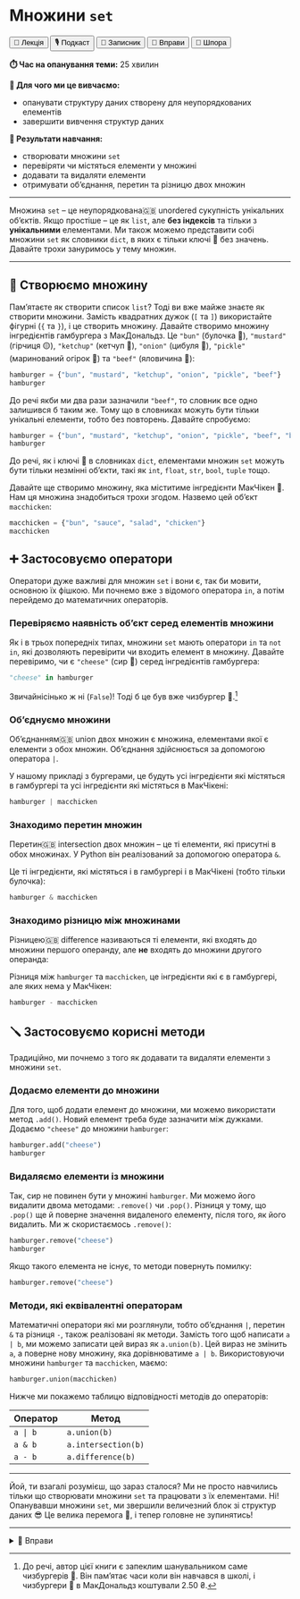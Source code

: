 # Множини `set`

<div class="btn-group">
  <button class="lecture">🎥 Лекція</button>
  <button class="podcast">🎙️ Подкаст</button>
  <button class="notebook">📓 Записник</button>
  <button class="exercises" onclick="openDetailsById('set');">🤸 Вправи</button>
  <button class="cheat">📝 Шпора</button>
</div>

**⏱️ Час на опанування теми:** 25 хвилин

**🤷 Для чого ми це вивчаємо:**

- опанувати структуру даних створену для неупорядкованих елементів
- завершити вивчення структур даних

**🔑 Результати навчання:**

- створювати множини `set`
- перевіряти чи містяться елементи у множині
- додавати та видаляти елементи
- отримувати об'єднання, перетин та різницю двох множин

---

Множина `set` -- це <span class="highlight-container"><span class="highlight">неупорядкована<span class="tooltiptext">🇬🇧 unordered</span></span></span> сукупність унікальних об'єктів. Якщо простіше -- це як `list`, але **без індексів** та тільки з **унікальними** елементами. Ми також можемо представити собі множини `set` як словники `dict`, в яких є тільки ключі 🔑 без значень. Давайте трохи зануримось у тему множин.

---

## 🧳 Створюємо множину

Пам'ятаєте як створити список `list`? Тоді ви вже майже знаєте як створити множини. Замість квадратних дужок (`[` та `]`) використайте фігурні (`{` та `}`), і це створить множину. Давайте створимо множину інгредієнтів гамбургера з МакДональдз. Це `"bun"` (булочка 🥯), `"mustard"` (гірчиця 🟡), `"ketchup"` (кетчуп 🔴), `"onion"` (цибуля 🧅), `"pickle"` (маринований огірок 🥒) та `"beef"` (яловичина 🥩):

```python
hamburger = {"bun", "mustard", "ketchup", "onion", "pickle", "beef"}
hamburger
```

До речі якби ми два рази зазначили `"beef"`, то словник все одно залишився б таким же. Тому що в словниках можуть бути тільки унікальні елементи, тобто без повторень. Давайте спробуємо:

```python
hamburger = {"bun", "mustard", "ketchup", "onion", "pickle", "beef", "beef"}
hamburger
```

До речі, як і ключі 🔑 в словниках `dict`, елементами множин `set` можуть бути тільки незмінні об'єкти, такі як `int`, `float`, `str`, `bool`, `tuple` тощо. 

Давайте ще створимо множину, яка міститиме інгредієнти МакЧікен 🍗. Нам ця множина знадобиться трохи згодом. Назвемо цей об'єкт `macchicken`: 

```python
macchicken = {"bun", "sauce", "salad", "chicken"}
macchicken
```

## ➕ Застосовуємо оператори

Оператори дуже важливі для множин `set` і вони є, так би мовити, основною їх фішкою. Ми почнемо вже з відомого оператора `in`, а потім перейдемо до математичних операторів.

### Перевіряємо наявність об'єкт серед елементів множини

Як і в трьох попередніх типах, множини `set` мають оператори `in` та `not in`, які дозволяють перевірити чи входить елемент в множину. Давайте перевіримо, чи є `"cheese"` (сир 🧀) серед інгредієнтів гамбургера:

```python
"cheese" in hamburger
```

Звичайнісінько ж ні (`False`)! Тоді б це був вже чизбургер 🍔.^[До речі, автор цієї книги є запеклим шанувальником саме чизбургерів 🍔. Він пам'ятає часи коли він навчався в школі, і чизбургери 🍔 в МакДональдз коштували 2.50 ₴.]

### Об'єднуємо множини

<span class="highlight-container"><span class="highlight">Об'єднанням<span class="tooltiptext">🇬🇧 union</span></span></span> двох множин є множина, елементами якої є елементи з обох множин. Об'єднання здійснюється за допомогою оператора `|`.

<!-- XXX: image of union -->

У нашому прикладі з бургерами, це будуть усі інгредієнти які містяться в гамбургері та усі інгредієнти які містяться в МакЧікені:

```python
hamburger | macchicken
```

### Знаходимо перетин множин

<span class="highlight-container"><span class="highlight">Перетин<span class="tooltiptext">🇬🇧 intersection</span></span></span> двох множин -- це ті елементи, які присутні в обох множинах. У Python він реалізований за допомогою оператора `&`.

<!-- XXX: image of intersection -->

Це ті інгредієнти, які містяться і в гамбургері і в МакЧікені (тобто тільки булочка): 

```python
hamburger & macchicken
```

### Знаходимо різницю між множинами

<span class="highlight-container"><span class="highlight">Різницею<span class="tooltiptext">🇬🇧 difference</span></span></span> називаються ті елементи, які входять до множини першого операнду, але **не** входять до множини другого операнда: 

<!-- XXX: image of difference -->

Різниця між `hamburger` та `macchicken`, це інгредієнти які є в гамбургері, але яких нема у МакЧікен:

```python
hamburger - macchicken
```

## 🪛 Застосовуємо корисні методи

Традиційно, ми почнемо з того як додавати та видаляти елементи з множини `set`. 

### Додаємо елементи до множини

Для того, щоб додати елемент до множини, ми можемо використати метод `.add()`. Новий елемент треба буде зазначити між дужками. Додаємо `"cheese"` до множини `hamburger`:

```python
hamburger.add("cheese")
hamburger
```

### Видаляємо елементи із множини

Так, сир не повинен бути у множині `hamburger`. Ми можемо його видалити двома методами: `.remove()` чи `.pop()`. Різниця у тому, що `.pop()` ще й поверне значення видаленого елементу, після того, як його видалить. Ми ж скористаємось `.remove()`:

```python
hamburger.remove("cheese")
hamburger
```

Якщо такого елемента не існує, то методи повернуть помилку: 

```python
hamburger.remove("cheese")
```

### Методи, які еквівалентні операторам 

Математичні оператори які ми розглянули, тобто об'єднання `|`, перетин `&` та різниця `-`, також реалізовані як методи. Замість того щоб написати `a | b`, ми можемо записати цей вираз як `a.union(b)`. Цей вираз не змінить `a`, а поверне нову множину, яка дорівнюватиме `a | b`. Використовуючи множини `hamburger` та `macchicken`, маємо:

```python
hamburger.union(macchicken)
```

Нижче ми покажемо таблицю відповідності методів до операторів: 

|  Оператор  |  Метод              |
|------------|---------------------|
| `a | b`    | `a.union(b)`        |
| `a & b`    | `a.intersection(b)` |
| `a - b`    | `a.difference(b)`   |

---

Йой, ти взагалі розумієш, що зараз сталося? Ми не просто навчились тільки що створювати множини `set` та працювати з їх елементами. Ні! Опанувавши множини `set`, ми звершили величезний блок зі структур даних 😎 Це велика перемога 👏, і тепер головне не зупинятись! 

---

<details id = "set">
<summary>🤸 Вправи</summary>

<div class = "exs">
**1. Як створити множину?**<br><br>
<input type="radio" name="create" value="false"> `x = [1, 2, 3]` <br>
<input type="radio" name="create" value="false"> `x = (1, 2, 3)` <br>
<input type="radio" name="create" value="true"> `x = {1, 2, 3}`<br><br>
<button class="check" id="check-btn" onclick="checkAnswer('check-btn', 'create');" disabled>Перевірити</button>
</div>

<div class = "exs">
**2. Виберіть що вам підходе?**<br><br>
<input type="checkbox" name="xxx" value="true"> one <br>
<input type="checkbox" name="xxx" value="false"> two <br>
<input type="checkbox" name="xxx" value="true"> three <br><br>
<button class="check" id="check-btn2" onclick="checkAnswer('check-btn2', 'xxx');">Перевірити</button>
</div>

</details>
